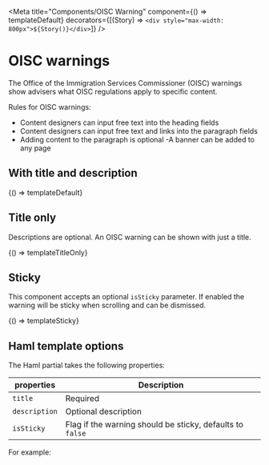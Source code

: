 
<Meta
  title="Components/OISC Warning"
  component={() => templateDefault}
  decorators={[(Story) => `<div style="max-width: 800px">${Story()}</div>`]}
/>

# OISC warnings

The Office of the Immigration Services Commissioner (OISC) warnings show advisers what OISC regulations apply to specific content.

Rules for OISC warnings:

- Content designers can input free text into the heading fields
- Content designers can input free text and links into the paragraph fields
- Adding content to the paragraph is optional
  -A banner can be added to any page

## With title and description


<Preview>
  <Story
    name="With title and description"
    parameters={{ docs: { source: { code: templateDefaultCode } } }}
  >
    {() => templateDefault}
  </Story>
</Preview>

## Title only

Descriptions are optional. An OISC warning can be shown with just a title.


<Preview>
  <Story
    name="Title only"
    parameters={{ docs: { source: { code: templateTitleOnlyCode } } }}
  >
    {() => templateTitleOnly}
  </Story>
</Preview>

## Sticky

This component accepts an optional `isSticky` parameter. If enabled the warning will be sticky when scrolling and can be dismissed.


<Preview>
  <Story
    name="Sticky"
    inline={false}
    height={'500px'}
    parameters={{ docs: { source: { code: templateStickyCode } } }}
  >
    {() => templateSticky}
  </Story>
</Preview>

## Haml template options

The Haml partial takes the following properties:

| properties    | Description                                               |
| ------------- | --------------------------------------------------------- |
| `title`       | Required                                                  |
| `description` | Optional description                                      |
| `isSticky`    | Flag if the warning should be sticky, defaults to `false` |

For example:

<Source dark="true" lang="haml" code={templateDefaultCode} />
